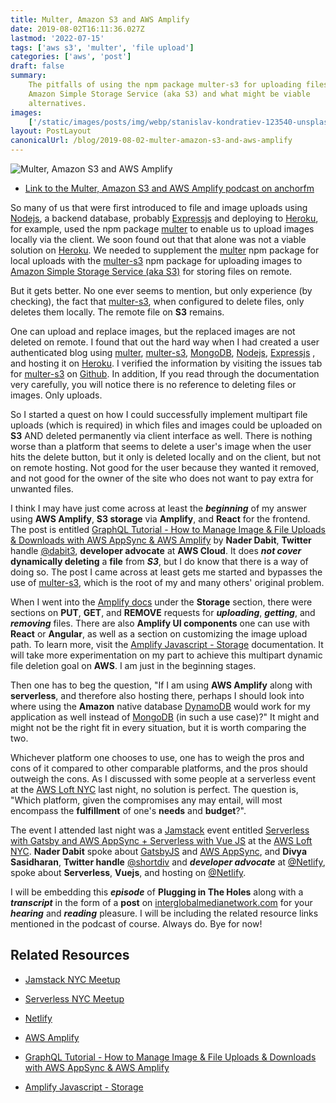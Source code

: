 ```yaml
---
title: Multer, Amazon S3 and AWS Amplify
date: 2019-08-02T16:11:36.027Z
lastmod: '2022-07-15'
tags: ['aws s3', 'multer', 'file upload']
categories: ['aws', 'post']
draft: false
summary:
    The pitfalls of using the npm package multer-s3 for uploading files onto
    Amazon Simple Storage Service (aka S3) and what might be viable
    alternatives.
images:
    ['/static/images/posts/img/webp/stanislav-kondratiev-123540-unsplash.webp']
layout: PostLayout
canonicalUrl: /blog/2019-08-02-multer-amazon-s3-and-aws-amplify
---
```


![Multer, Amazon S3 and AWS Amplify](/static/images/posts/img/webp/stanislav-kondratiev-123540-unsplash.webp)

-   [Link to the Multer, Amazon S3 and AWS Amplify podcast on anchorfm](https://anchor.fm/maria-campbell/episodes/Multer--Amazon-S3-and-AWS-Amplify-e4qqmr)

So many of us that were first introduced to file and image uploads using
[Nodejs](https://nodejs.org/en/), a backend database, probably
[Expressjs](https://expressjs.com/) and deploying to
[Heroku](https://www.heroku.com/), for example, used the npm package
[multer](https://www.npmjs.com/package/multer) to enable us to upload images
locally via the client. We soon found out that that alone was not a viable
solution on [Heroku](https://www.heroku.com/). We needed to supplement the
[multer](https://www.npmjs.com/package/multer) npm package for local uploads
with the [multer-s3](https://www.npmjs.com/package/multer-s3) npm package for
uploading images to
[Amazon Simple Storage Service (aka S3)](https://aws.amazon.com/s3/) for storing
files on remote.

But it gets better. No one ever seems to mention, but only experience (by
checking), the fact that [multer-s3](https://www.npmjs.com/package/multer-s3),
when configured to delete files, only deletes them locally. The remote file on
**S3** remains.

One can upload and replace images, but the replaced images are not deleted on
remote. I found that out the hard way when I had created a user authenticated
blog using [multer](https://www.npmjs.com/package/multer),
[multer-s3](https://www.npmjs.com/package/multer-s3),
[MongoDB](https://www.mongodb.com/), [Nodejs](https://nodejs.org/en/),
[Expressjs](https://expressjs.com/) , and hosting it on
[Heroku](https://www.heroku.com/). I verified the information by visiting the
issues tab for [multer-s3](https://www.npmjs.com/package/multer-s3) on
[Github](https://github.com/). In addition, If you read through the
documentation very carefully, you will notice there is no reference to deleting
files or images. Only uploads.

So I started a quest on how I could successfully implement multipart file
uploads (which is required) in which files and images could be uploaded on
**S3** AND deleted permanently via client interface as well. There is nothing
worse than a platform that seems to delete a user's image when the user hits the
delete button, but it only is deleted locally and on the client, but not on
remote hosting. Not good for the user because they wanted it removed, and not
good for the owner of the site who does not want to pay extra for unwanted
files.

I think I may have just come across at least the **_beginning_** of my answer
using **AWS Amplify**, **S3 storage** via **Amplify**, and **React** for the
frontend. The post is entitled
[GraphQL Tutorial - How to Manage Image & File Uploads & Downloads with AWS AppSync & AWS Amplify](https://dev.to/dabit3/graphql-tutorial-how-to-manage-image-file-uploads-downloads-with-aws-appsync-aws-amplify-hga)
by **Nader Dabit**, **Twitter** handle [@dabit3](https://twitter.com/dabit3),
**developer advocate** at **AWS Cloud**. It does **_not cover_** **dynamically
deleting** a **file** from **_S3_**, but I do know that there is a way of doing
so. The post I came across at least gets me started and bypasses the use of
[multer-s3](https://www.npmjs.com/package/multer-s3), which is the root of my
and many others' original problem.

When I went into the [Amplify docs](https://amplify.aws/community/) under the
**Storage** section, there were sections on **PUT**, **GET**, and **REMOVE**
requests for **_uploading_**, **_getting_**, and **_removing_** files. There are
also **Amplify UI components** one can use with **React** or **Angular**, as
well as a section on customizing the image upload path. To learn more, visit the
[Amplify Javascript - Storage](https://aws-amplify.github.io/docs/js/storage)
documentation. It will take more experimentation on my part to achieve this
multipart dynamic file deletion goal on **AWS**. I am just in the beginning
stages.

Then one has to beg the question, "If I am using **AWS Amplify** along with
**serverless**, and therefore also hosting there, perhaps I should look into
where using the **Amazon** native database
[DynamoDB](https://aws.amazon.com/dynamodb/) would work for my application as
well instead of [MongoDB](https://www.mongodb.com/) (in such a use case)?" It
might and might not be the right fit in every situation, but it is worth
comparing the two.

Whichever platform one chooses to use, one has to weigh the pros and cons of it
compared to other comparable platforms, and the pros should outweigh the cons.
As I discussed with some people at a serverless event at the
[AWS Loft NYC](https://aws.amazon.com/start-ups/loft/ny-loft/) last night, no
solution is perfect. The question is, "Which platform, given the compromises any
may entail, will most encompass the **fulfillment** of one's **needs** and
**budget**?".

The event I attended last night was a [Jamstack](https://jamstack.org/) event
entitled
[Serverless with Gatsby and AWS AppSync + Serverless with Vue JS](https://www.meetup.com/JAMstack-nyc/events/261268213/)
at the [AWS Loft NYC](https://aws.amazon.com/start-ups/loft/ny-loft/). **Nader
Dabit** spoke about [GatsbyJS](gatsbyjs.org/) and
[AWS AppSync](https://aws.amazon.com/appsync/), and **Divya Sasidharan**,
**Twitter handle** [@shortdiv](https://twitter.com/shortdiv) and **_developer
advocate_** at [@Netlify](https://twitter.com/Netlify), spoke about
**Serverless**, **Vuejs**, and hosting on
[@Netlify](https://twitter.com/Netlify).

I will be embedding this **_episode_** of **Plugging in The Holes** along with a
**_transcript_** in the form of a **post** on
[interglobalmedianetwork.com](https://www.interglobalmedianetwork.com/) for your
**_hearing_** and **_reading_** pleasure. I will be including the related
resource links mentioned in the podcast of course. Always do. Bye for now!

## Related Resources

-   [Jamstack NYC Meetup](https://www.meetup.com/JAMstack-nyc/)

-   [Serverless NYC Meetup](https://www.meetup.com/Serverless-NYC/)

-   [Netlify](https://www.netlify.com/)

-   [AWS Amplify](https://aws-amplify.github.io/docs/js/start)

-   [GraphQL Tutorial - How to Manage Image & File Uploads & Downloads with AWS AppSync & AWS Amplify](https://dev.to/dabit3/graphql-tutorial-how-to-manage-image-file-uploads-downloads-with-aws-appsync-aws-amplify-hga)

-   [Amplify Javascript - Storage](https://aws-amplify.github.io/docs/js/storage)

